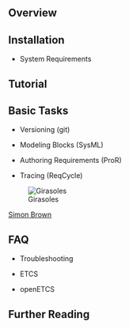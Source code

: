 <script type= "text/javascript">/*<![CDATA[*/
var wgPageName = "OpenETCS_toolchain";
var wgTitle = "OpenETCS Toolchain Documentation";

/*]]>*/</script>

== Overview ==

== Installation ==


* System Requirements


== Tutorial ==



== Basic Tasks ==



* Versioning (git)

* Modeling Blocks (SysML)

* Authoring Requirements (ProR)

* Tracing (ReqCycle)

[[Image:Example.jpg|Girasoles]]

[[Documentation_Annex|Simon Brown]]




== FAQ ==


* Troubleshooting
        
* ETCS  
  
* openETCS
  

== Further Reading ==

